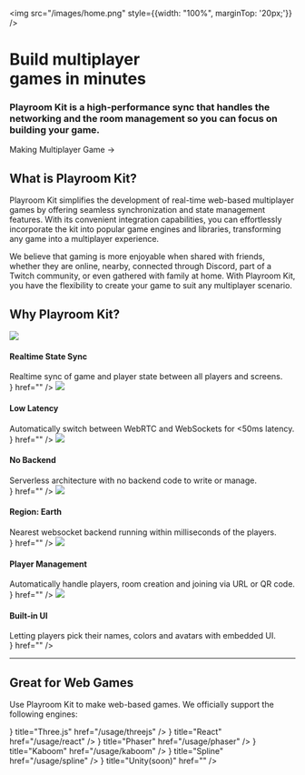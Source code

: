 
<img src="/images/home.png" style={{width: "100%", marginTop: '20px;'}} />
<div style={{textAlign: "center"}}>
<h1 style={{fontFamily: 'Russo One', fontWeight: 400, lineHeight: "92%", fontSize: "3rem", margin: "4rem 0rem"}}>Build multiplayer<br/> games in minutes</h1>
<h3 style={{marginBottom: "4rem"}}>
  <span style={{color: "rgba(115,115,115,var(--tw-text-opacity))"}}>Playroom Kit is a high-performance sync that </span><b>handles the networking and the room management </b><span style={{color: "rgba(115,115,115,var(--tw-text-opacity))"}}>so you can focus on building your game.</span>
</h3>

<Link className={styles.cta} href="/multiplayer">Making Multiplayer Game <span>→</span></Link>
</div>


<div style={{clear: "both"}}></div>

## What is Playroom Kit?

Playroom Kit simplifies the development of real-time web-based multiplayer games by offering seamless synchronization and state management features. With its convenient integration capabilities, you can effortlessly incorporate the kit into popular game engines and libraries, transforming any game into a multiplayer experience.

We believe that gaming is more enjoyable when shared with friends, whether they are online, nearby, connected through Discord, part of a Twitch community, or even gathered with family at home. With Playroom Kit, you have the flexibility to create your game to suit any multiplayer scenario.

## Why Playroom Kit?


<Cards>
  <Card
  	style={{border:"1px solid #8D6BED"}}
    title={<div><img src="/images/sync.png" style={{width: "32px", marginTop: '20px;'}}></img><h4>Realtime State Sync</h4><div style={{fontSize:"0.8em"}}>Realtime sync of game and player state between all players and screens.</div></div>}
    href=""
  />
   <Card
    style={{border:"1px solid #8D6BED"}}
    title={<div><img src="/images/latency.png" style={{width: "32px", marginTop: '20px;'}}></img><h4>Low Latency</h4><div style={{fontSize:"0.8em"}}>Automatically switch between WebRTC and WebSockets for &lt;50ms latency.</div></div>}
    href=""
  />
   <Card
    style={{border:"1px solid #8D6BED"}}
    title={<div><img src="/images/backend.png" style={{width: "32px", marginTop: '20px;'}}></img><h4>No Backend</h4><div style={{fontSize:"0.8em"}}>Serverless architecture with no backend code to write or manage.</div></div>}
    href=""
  />
  <Card
    style={{border:"1px solid #8D6BED"}}
    title={<div><img src="/images/earth.png" style={{width: "32px", marginTop: '20px;'}}></img><h4>Region: Earth</h4><div style={{fontSize:"0.8em"}}>Nearest websocket backend running within milliseconds of the players.</div></div>}
    href=""
  />
   <Card
    style={{border:"1px solid #8D6BED"}}
    title={<div><img src="/images/player.png" style={{width: "32px", marginTop: '20px;'}}></img><h4>Player Management</h4><div style={{fontSize:"0.8em"}}>Automatically handle players, room creation and joining via URL or QR code.</div></div>}
    href=""
  />
     <Card
    style={{border:"1px solid #8D6BED"}}
    title={<div><img src="/images/ui.png" style={{width: "32px", marginTop: '20px;'}}></img><h4>Built-in UI</h4><div style={{fontSize:"0.8em"}}>Letting players pick their names, colors and avatars with embedded UI.</div></div>}
    href=""
  />

</Cards>

-------------

## Great for Web Games

Use Playroom Kit to make web-based games. We officially support the following engines:

<Cards>
  <Card
    icon={<img src="/images/logos/threejs.svg" style={{width: "32px", marginTop: '20px;'}}></img>}
    title="Three.js"
    href="/usage/threejs"
  />
  <Card
    icon={ <img src="/images/logos/react.svg" style={{width: "32px", marginTop: '20px;'}}></img>}
    title="React"
    href="/usage/react"
  />
   <Card
    icon={ <img src="/images/logos/phaser.png" style={{width: "32px", marginTop: '20px;'}}></img>}
    title="Phaser"
    href="/usage/phaser"
  />
  <Card
    icon={ <img src="/images/logos/kaboom.png" style={{width: "32px", marginTop: '20px;'}}></img>}
    title="Kaboom"
    href="/usage/kaboom"
  />
  <Card
    icon={ <img src="/images/logos/spline.svg" style={{width: "32px", marginTop: '20px;'}}></img>}
    title="Spline"
    href="/usage/spline"
  />
  <Card
    icon={ <img src="/images/logos/unity.svg" style={{width: "32px", marginTop: '20px;'}}></img>}
    title="Unity(soon)"
    href=""
  />
</Cards>